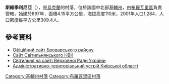 {{coord|50|34|11|N|31|8|57|E|scale:30000|display=title}}

'''斯維季利尼亞'''（{{lang-uk|Світильня}}），是[[烏克蘭|烏克蘭]]的村落，位於該國中北部[[基輔州|基輔州]]，由[[布羅瓦里區|布羅瓦里區]]負責管轄，始建於897年，面積4.15平方公里，海拔高度110米，2001年人口1,284，人口密度每平方公里309.4人。

==參考資料==
* [http://www.brovary-region.com.ua/html/main/map/svitilnya.htm Офіційний сайт Броварського району]{{dead link|date=2018年3月 |bot=InternetArchiveBot |fix-attempted=yes }}{{ref-uk}}
* [http://svit-nvk.at.ua/ Сайт Світильнянського НВК] {{Wayback|url=http://svit-nvk.at.ua/ |date=20170219082316 }}{{ref-uk}}
* [http://gska2.rada.gov.ua/pls/z7502/A005?rf7571=15386 Світильня на сайті Верховної Ради України]{{dead link|date=2017年12月 |bot=InternetArchiveBot |fix-attempted=yes }} {{ref-uk}}
* [https://web.archive.org/web/20120205185904/http://www.rada.gov.ua/zakon/new/ADM/zmistko.html Адміністративно-територіальний устрій Київської області] {{ref-uk}}

{{DEFAULTSORT:Світильня}}
[[Category:基輔州村落|Category:基輔州村落]]
[[Category:布羅瓦里區村落|Category:布羅瓦里區村落]]


{{Kiev-geo-stub}}